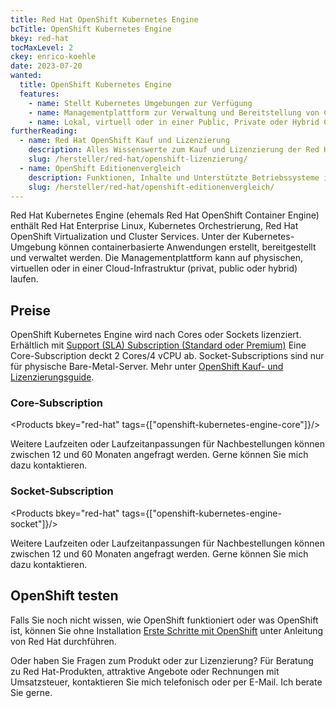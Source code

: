 ```yaml
---
title: Red Hat OpenShift Kubernetes Engine
bcTitle: OpenShift Kubernetes Engine
bkey: red-hat
tocMaxLevel: 2
ckey: enrico-koehle
date: 2023-07-20
wanted:
  title: OpenShift Kubernetes Engine
  features:
    - name: Stellt Kubernetes Umgebungen zur Verfügung
    - name: Managementplattform zur Verwaltung und Bereitstellung von Container-Anwendungen
    - name: Lokal, virtuell oder in einer Public, Private oder Hybrid Cloud anwendbar
furtherReading:
  - name: Red Hat OpenShift Kauf und Lizenzierung
    description: Alles Wissenswerte zum Kauf und Lizenzierung der Red Hat OpenShift.
    slug: /hersteller/red-hat/openshift-lizenzierung/
  - name: OpenShift Editionenvergleich
    description: Funktionen, Inhalte und Unterstützte Betriebssysteme im Vergleich.
    slug: /hersteller/red-hat/openshift-editionenvergleich/
---
```


<Intro>

Red Hat Kubernetes Engine (ehemals Red Hat OpenShift Container Engine) enthält Red Hat Enterprise Linux, Kubernetes Orchestrierung, Red Hat OpenShift Virtualization und Cluster Services. Unter der Kubernetes-Umgebung können containerbasierte Anwendungen erstellt, bereitgestellt und verwaltet werden. Die Managementplattform kann auf physischen, virtuellen oder in einer Cloud-Infrastruktur (privat, public oder hybrid) laufen.


</Intro>

<TOC />


## Preise

OpenShift Kubernetes Engine wird nach Cores oder Sockets lizenziert. Erhältlich mit [Support (SLA) Subscription (Standard oder Premium)](/hersteller/red-hat/lizenzierung/#vergleich-von-standard-und-premium-support) Eine Core-Subscription deckt 2 Cores/4 vCPU ab. Socket-Subscriptions sind nur für physische Bare-Metal-Server. Mehr unter [OpenShift Kauf- und Lizenzierungsguide](/hersteller/red-hat/openshift-lizenzierung/).

### Core-Subscription

<Products bkey="red-hat" tags={["openshift-kubernetes-engine-core"]}/>

<Info>

Weitere Laufzeiten oder Laufzeitanpassungen für Nachbestellungen können zwischen 12 und 60 Monaten angefragt werden. Gerne können Sie mich dazu kontaktieren.

</Info>

### Socket-Subscription

<Products bkey="red-hat" tags={["openshift-kubernetes-engine-socket"]}/>


<Info>

Weitere Laufzeiten oder Laufzeitanpassungen für Nachbestellungen können zwischen 12 und 60 Monaten angefragt werden. Gerne können Sie mich dazu kontaktieren.

</Info>



## OpenShift testen

<GetInTouch theme="light">

Falls Sie noch nicht wissen, wie OpenShift funktioniert oder was OpenShift ist, können Sie ohne Installation [Erste Schritte mit OpenShift](https://developers.redhat.com/learn) unter Anleitung von Red Hat durchführen.

Oder haben Sie Fragen zum Produkt oder zur Lizenzierung? Für Beratung zu Red Hat-Produkten, attraktive Angebote oder Rechnungen mit Umsatzsteuer, kontaktieren Sie mich telefonisch oder per E-Mail. Ich berate Sie gerne.

</GetInTouch>
